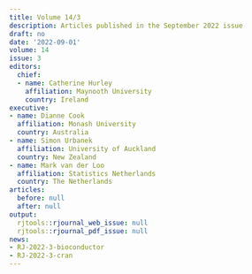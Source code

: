 ```yaml
---
title: Volume 14/3
description: Articles published in the September 2022 issue
draft: no
date: '2022-09-01'
volume: 14
issue: 3
editors:
  chief:
  - name: Catherine Hurley
    affiliation: Maynooth University
    country: Ireland
executive:
- name: Dianne Cook
  affiliation: Monash University
  country: Australia
- name: Simon Urbanek
  affiliation: University of Auckland
  country: New Zealand
- name: Mark van der Loo
  affiliation: Statistics Netherlands
  country: The Netherlands
articles:
  before: null
  after: null
output:
  rjtools::rjournal_web_issue: null
  rjtools::rjournal_pdf_issue: null
news:
- RJ-2022-3-bioconductor
- RJ-2022-3-cran
---
```











  
  
